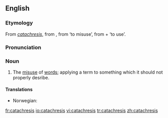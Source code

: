 {{Wikipedia}}
==English==
===Etymology===
From {{L.}} ''[[#Latin|catachresis]]'', from {{AGr.}} '''{{polytonic|[[κατάχρησις]]}}''', from '''{{polytonic|[[καταχρῆσθαι]]}}''' ‘to misuse’, from '''{{polytonic|[[κατά]]}}''' + '''{{polytonic|[[χρῆσθαι]]}}''' ‘to use’.

===Pronunciation===
{{IPA|/kætəˈkɹiːsɪs/}}

===Noun===
{{en-noun|catachreses}}

# The [[misuse]] of [[words]]; applying a term to something which it should not properly desribe.

====Translations====
{{trans-top|applying a term to something which it should not properly desribe}}
*Norwegian: {{t-|no|katakrese|m}}
{{trans-mid}}
{{trans-bottom}}

[[fr:catachresis]]
[[io:catachresis]]
[[vi:catachresis]]
[[tr:catachresis]]
[[zh:catachresis]]